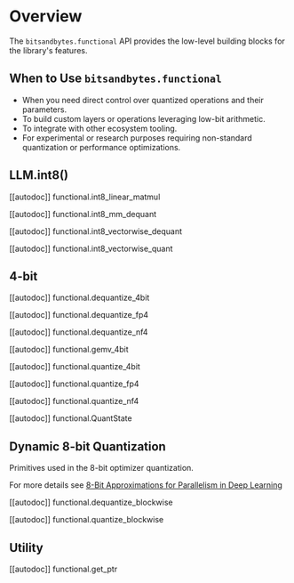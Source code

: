 # Overview
The `bitsandbytes.functional` API provides the low-level building blocks for the library's features.

## When to Use `bitsandbytes.functional`

* When you need direct control over quantized operations and their parameters.
* To build custom layers or operations leveraging low-bit arithmetic.
* To integrate with other ecosystem tooling.
* For experimental or research purposes requiring non-standard quantization or performance optimizations.

## LLM.int8()
[[autodoc]] functional.int8_linear_matmul

[[autodoc]] functional.int8_mm_dequant

[[autodoc]] functional.int8_vectorwise_dequant

[[autodoc]] functional.int8_vectorwise_quant

## 4-bit
[[autodoc]] functional.dequantize_4bit

[[autodoc]] functional.dequantize_fp4

[[autodoc]] functional.dequantize_nf4

[[autodoc]] functional.gemv_4bit

[[autodoc]] functional.quantize_4bit

[[autodoc]] functional.quantize_fp4

[[autodoc]] functional.quantize_nf4

[[autodoc]] functional.QuantState

## Dynamic 8-bit Quantization

Primitives used in the 8-bit optimizer quantization.

For more details see [8-Bit Approximations for Parallelism in Deep Learning](https://arxiv.org/abs/1511.04561)

[[autodoc]] functional.dequantize_blockwise

[[autodoc]] functional.quantize_blockwise

## Utility
[[autodoc]] functional.get_ptr
